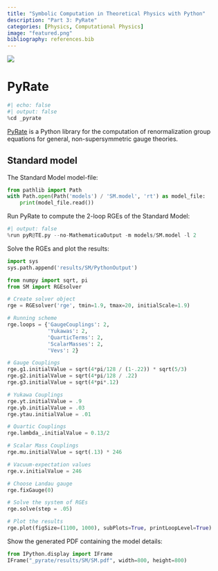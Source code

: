 ```yaml
---
title: "Symbolic Computation in Theoretical Physics with Python"
description: "Part 3: PyRate"
categories: [Physics, Computational Physics]
image: "featured.png"
bibliography: references.bib
---
```


![](featured.png)

# PyRate

```python
#| echo: false
#| output: false
%cd _pyrate
```

[PyRate](https://github.com/LSartore/pyrate)  is a Python library for the computation of renormalization
group equations for general, non-supersymmetric gauge theories.

## Standard model

The Standard Model model-file:

```python
from pathlib import Path
with Path.open(Path('models') / 'SM.model', 'rt') as model_file:
    print(model_file.read())
```

Run PyRate to compute the 2-loop RGEs of the Standard Model:

```python
#| output: false
%run pyR@TE.py --no-MathematicaOutput -m models/SM.model -l 2
```

Solve the RGEs and plot the results:

```python
import sys
sys.path.append('results/SM/PythonOutput')

from numpy import sqrt, pi
from SM import RGEsolver

# Create solver object
rge = RGEsolver('rge', tmin=1.9, tmax=20, initialScale=1.9)

# Running scheme
rge.loops = {'GaugeCouplings': 2,
             'Yukawas': 2,
             'QuarticTerms': 2,
             'ScalarMasses': 2,
             'Vevs': 2}

# Gauge Couplings
rge.g1.initialValue = sqrt(4*pi/128 / (1-.22)) * sqrt(5/3)
rge.g2.initialValue = sqrt(4*pi/128 / .22)
rge.g3.initialValue = sqrt(4*pi*.12)

# Yukawa Couplings
rge.yt.initialValue = .9
rge.yb.initialValue = .03
rge.ytau.initialValue = .01

# Quartic Couplings
rge.lambda_.initialValue = 0.13/2

# Scalar Mass Couplings
rge.mu.initialValue = sqrt(.13) * 246

# Vacuum-expectation values
rge.v.initialValue = 246

# Choose Landau gauge
rge.fixGauge(0)

# Solve the system of RGEs 
rge.solve(step = .05)

# Plot the results
rge.plot(figSize=(1100, 1000), subPlots=True, printLoopLevel=True)
```

Show the generated PDF containing the model details:

```python
from IPython.display import IFrame
IFrame("_pyrate/results/SM/SM.pdf", width=800, height=800)
```
